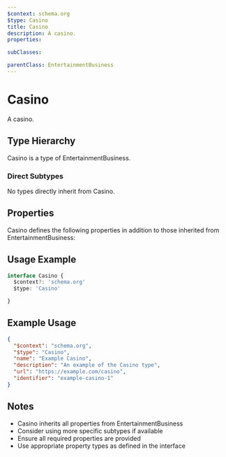 ```yaml
---
$context: schema.org
$type: Casino
title: Casino
description: A casino.
properties:

subClasses:

parentClass: EntertainmentBusiness
---
```


# Casino

A casino.

## Type Hierarchy

Casino is a type of EntertainmentBusiness.

### Direct Subtypes

No types directly inherit from Casino.

## Properties

Casino defines the following properties in addition to those inherited from EntertainmentBusiness:



## Usage Example

```typescript
interface Casino {
  $context?: 'schema.org'
  $type: 'Casino'

}
```

## Example Usage

```json
{
  "$context": "schema.org",
  "$type": "Casino",
  "name": "Example Casino",
  "description": "An example of the Casino type",
  "url": "https://example.com/casino",
  "identifier": "example-casino-1"
}
```

## Notes

- Casino inherits all properties from EntertainmentBusiness
- Consider using more specific subtypes if available
- Ensure all required properties are provided
- Use appropriate property types as defined in the interface
